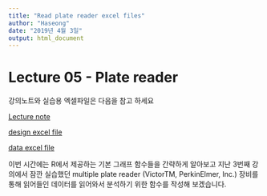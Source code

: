 ```yaml
---
title: "Read plate reader excel files"
author: "Haseong"
date: "2019년 4월 3일"
output: html_document
---
```


# Lecture 05 - Plate reader 

강의노트와 실습용 엑셀파일은 다음을 참고 하세요

[Lecture note](https://github.com/greendaygh/2019-R-programming/blob/master/05-Rprog.pdf) 

[design excel file](https://github.com/greendaygh/Rprog2019/blob/master/exp_design.xlsx)

[data excel file](https://github.com/greendaygh/Rprog2019/blob/master/Rprog04-fl.xls)


이번 시간에는 R에서 제공하는 기본 그래프 함수들을 간략하게 알아보고 지난 3번째 강의에서 잠깐 실습했던 multiple plate reader (VictorTM, PerkinElmer, Inc.) 장비를 통해 읽어들인 데이터를 읽어와서 분석하기 위한 함수를 작성해 보겠습니다.  



